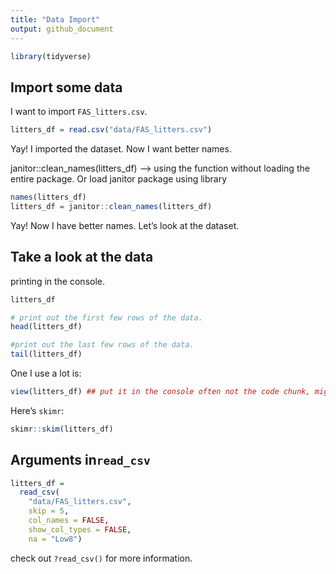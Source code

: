 ```yaml
---
title: "Data Import"
output: github_document
---
```


```r
library(tidyverse)
```

## Import some data

I want to import `FAS_litters.csv`.

```r
litters_df = read.csv("data/FAS_litters.csv")
```

Yay! I imported the dataset. Now I want better names.

janitor::clean_names(litters_df) --> using the function without loading the entire package. 
Or load janitor package using library

```r
names(litters_df)
litters_df = janitor::clean_names(litters_df)
```

Yay! Now I have better names. Let's look at the dataset. 

## Take a look at the data 

printing in the console. 

```r
litters_df

# print out the first few rows of the data.
head(litters_df)

#print out the last few rows of the data.
tail(litters_df)
```

One I use a lot is:

```r
view(litters_df) ## put it in the console often not the code chunk, might make knitting process a little difficult.
```

Here's `skimr`: 

```r
skimr::skim(litters_df)
```

## Arguments in`read_csv`

```r
litters_df = 
  read_csv(
    "data/FAS_litters.csv",
    skip = 5,
    col_names = FALSE, 
    show_col_types = FALSE, 
    na = "Low8")
```

check out `?read_csv()` for more information. 

